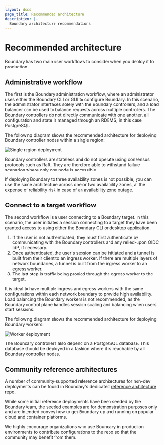 ```yaml
---
layout: docs
page_title: Recommended architecture
description: |-
  Boundary architecture recommendations
---
```


# Recommended architecture

Boundary has two main user workflows to consider when you deploy it to production.

## Administrative workflow

The first is the Boundary administration workflow, where an administrator uses either the Boundary CLI or GUI to configure Boundary.
In this scenario, the administrator interfaces solely with the Boundary controllers, and a load balancer can be used to balance requests across multiple controllers.
The Boundary controllers do not directly communicate with one another, all configuration and state is managed through an RDBMS, in this case PostgreSQL.

The following diagram shows the recommended architecture for deploying Boundary controller nodes within a single region:

![Single region deployment](/img/single-region.png)

Boundary controllers are stateless and do not operate using consensus protocols such as Raft.
They are therefore able to withstand failure scenarios where only one node is accessible.

If deploying Boundary to three availability zones is not possible, you can use the same architecture across one or two availability zones, at the expense of reliability risk in case of an availability zone outage.

## Connect to a target workflow

The second workflow is a user connecting to a Boundary target.
In this scenario, the user initiates a session connecting to a target they have been granted access to using either the Boundary CLI or desktop application.

1. If the user is not authenticated, they must first authenticate by communicating with the Boundary controllers and any relied-upon OIDC IdP, if necessary.
1. Once authenticated, the user's session can be initiated and a tunnel is built from their client to an ingress worker.
If there are multiple layers of network boundaries, a tunnel is built from the ingress worker to an egress worker.
1. The last step is traffic being proxied through the egress worker to the target.

It is ideal to have multiple ingress and egress workers with the same configurations within each network boundary to provide high availability.
Load balancing the Boundary workers is not recommended, as the Boundary control plane handles session scaling and balancing when users start sessions.

The following diagram shows the recommended architecture for deploying Boundary workers:

![Worker deployment](/img/worker-deployment.png)

The Boundary controllers also depend on a PostgreSQL database.
This database should be deployed in a fashion where it is reachable by all Boundary controller nodes.

## Community reference architectures

A number of community-supported reference architectures for non-dev deployments can be found in Boundary's dedicated [reference architecture repo](https://github.com/hashicorp/boundary-reference-architecture).

While some initial reference deployments have been seeded by the Boundary team, the seeded examples are for demonstration purposes only and are intended convey how to get Boundary up and running on popular cloud and container platforms.

We highly encourage organizations who use Boundary in production environments to contribute configurations to the repo so that the community may benefit from them.
